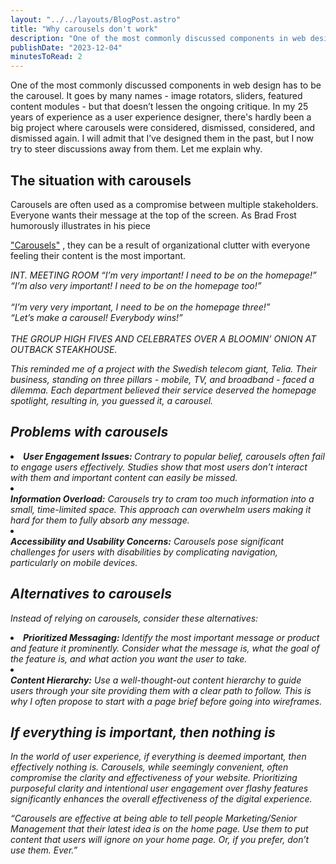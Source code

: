 ```yaml
---
layout: "../../layouts/BlogPost.astro"
title: "Why carousels don't work"
description: "One of the most commonly discussed components in web design has to be the carousel. It goes by many names - image rotators, sliders, featured content modules - but that doesn’t lessen the ongoing critique. In my 25 years of experience as a user experience designer, there's hardly been a big project where carousels were considered, dismissed, considered, and dismissed again. I will admit that I’ve designed them in the past, but I now try to steer discussions away from them. Let me explain why.\n\n\n"
publishDate: "2023-12-04"
minutesToRead: 2
---
```


<p>One of the most commonly discussed components in web design has to be the carousel. It goes by many names - image rotators, sliders, featured content modules - but that doesn’t lessen the ongoing critique. In my 25 years of experience as a user experience designer, there's hardly been a big project where carousels were considered, dismissed, considered, and dismissed again. I will admit that I’ve designed them in the past, but I now try to steer discussions away from them. Let me explain why.</p>
<h2 id="the-situation-with-carousels">The situation with carousels</h>
</h2>
<p>Carousels are often used as a compromise between multiple stakeholders. Everyone wants their message at the top of the screen. As Brad Frost humorously illustrates in his piece </p>
<a href="https://bradfrost.com/blog/post/carousels/?ref="antonsten".com">"Carousels"</a>
 , they can be a result of organizational clutter with everyone feeling their content is the most important.</p>
<em>INT. MEETING ROOM “I’m very important! I need to be on the homepage!” 
<br>“I’m also very important! I need to be on the homepage too!” </br>
<br>“I’m very&nbsp;very&nbsp;important, I need to be on the homepage three!” 
<br>“Let’s make a carousel! Everybody wins!” </br>
<br>THE GROUP HIGH FIVES AND CELEBRATES OVER A BLOOMIN’ ONION AT OUTBACK STEAKHOUSE. 
<p>This reminded me of a project with the Swedish telecom giant, Telia. Their business, standing on three pillars - mobile, TV, and broadband - faced a dilemma. Each department believed their service deserved the homepage spotlight, resulting in, you guessed it, a carousel.</p>
<h2 id="problems-with-carousels">Problems with carousels</h>
</h2>
<ul>
</ul>
<li>
<strong>User Engagement Issues:</stron>
</strong>
 Contrary to popular belief, carousels often fail to engage users effectively. Studies show that most users don’t interact with them and important content can easily be missed.</li>
<li>
</li>
<strong>Information Overload:</strong>
 Carousels try to cram too much information into a small, time-limited space. This approach can overwhelm users making it hard for them to fully absorb any message.</li>
<li>
</li>
<strong>Accessibility and Usability Concerns:</strong>
 Carousels pose significant challenges for users with disabilities by complicating navigation, particularly on mobile devices. 
<h2 id="alternatives-to-carousels">Alternatives to carousels</h>
</h2>
<p>Instead of relying on carousels, consider these alternatives:</p>
<ul>
</ul>
<li>
<strong>Prioritized Messaging:</stron>
</strong>
 Identify the most important message or product and feature it prominently. Consider what the message is, what the goal of the feature is, and what action you want the user to take.</li>
<li>
</li>
<strong>Content Hierarchy:</strong>
 Use a well-thought-out content hierarchy to guide users through your site providing them with a clear path to follow. This is why I often propose to start with a page brief before going into wireframes. 
<h2 id="if-everything-is-important-then-nothing-is">If everything is important, then nothing is</h>
</h2>
<p>In the world of user experience, if everything is deemed important, then effectively nothing is. Carousels, while seemingly convenient, often compromise the clarity and effectiveness of your website. Prioritizing purposeful clarity and intentional user engagement over flashy features significantly enhances the overall effectiveness of the digital experience.</p>
<div class="blockquote">
</div>
<div>“Carousels are effective at being able to tell people Marketing/Senior Management that their latest idea is on the home page. Use them to put content that users will ignore on your home page. Or, if you prefer, don’t use them. Ever.”
